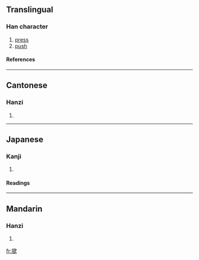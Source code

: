 {{see|揿}}
==Translingual==

===Han character===
{{Han char|rn=64|rad=手|as=12|sn=15|four=5708<sub>0</sub>|canj=手金弓人 (QCNO)}}
# [[press]]
# [[push]]

====References====
{{Han ref|kx=0457.161|dkj=12771|hdz=31960.090|uh=64B3|ud=25779|bh=BCC3|bd=48323}}

----
==Cantonese==

===Hanzi===
{{yue-hanzi|jyut=gam<sup>6</sup>|y=gam<sup>6</sup>}}
# {{defn|Cantonese}}

----
==Japanese==

===Kanji===
{{ja-kanji|grade=|rs=手12}}
# {{defn|Japanese}} 

====Readings====
{{ja-readings|on=[[きん]] (kin)|kun=[[おさえる]] (osaeru)}}

----
==Mandarin==

===Hanzi===
{{cmn-hanzi|sim=揿|pin=[[qìn]] ([[qin4]])|wg=ch'in<sup>4</sup>}}
# {{defn|Mandarin}}

[[fr:撳]]
